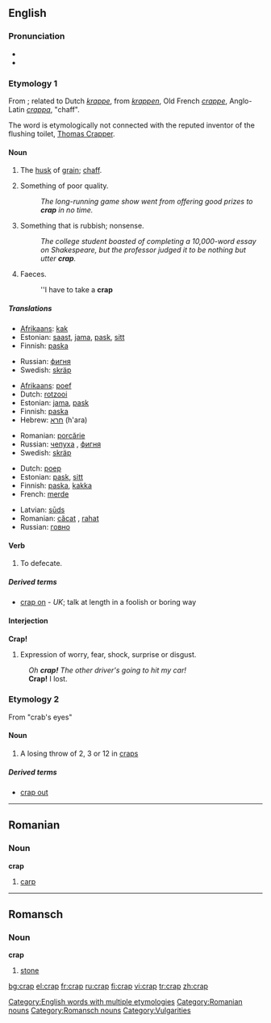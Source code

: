 ==English==

===Pronunciation===
*{{IPA|/kræp/}}
*{{rhymes|æp}}

===Etymology 1===
From {{ME.}}; related to Dutch ''[[krappe]]'', from ''[[krappen]]'', Old French ''[[crappe]]'', Anglo-Latin ''[[crappa]]'', "chaff".

The word is etymologically not connected with the reputed inventor of the flushing toilet, [[w:Thomas Crapper|Thomas Crapper]].

====Noun====
{{en-noun|-}}

# {{context|obsolete}} The [[husk]] of [[grain]]; [[chaff]].
# {{slang}} Something of poor quality.
#: ''The long-running game show went from offering good prizes to '''crap''' in no time.''
# {{slang|vulgar}} Something that is rubbish; nonsense.
#: ''The college student boasted of completing a 10,000-word essay on Shakespeare, but the professor judged it to be nothing but utter '''crap'''.''
# {{slang|vulgar}} Faeces.
#:  ''I have to take a '''crap'''

=====Translations=====
{{trans-top|husk of grain}}
{{trans-mid}}
{{trans-bottom}}

{{trans-top|something of poor quality}}
*[[Afrikaans]]: [[kak]]
*Estonian: [[saast]], [[jama]], [[pask]], [[sitt]]
*Finnish: [[paska]]
{{trans-mid}}
*Russian: [[фигня]] {{f}}
*Swedish: [[skräp]] {{n}}
{{trans-bottom}}

{{trans-top|nonsense}}
*[[Afrikaans]]: [[poef]]
*Dutch: [[rotzooi]]
*Estonian: [[jama]], [[pask]]
*Finnish: [[paska]]
*Hebrew: [[חרא]] (h'ara)
{{trans-mid}}
*Romanian: [[porcărie]]
*Russian: [[чепуха]] {{f}}, [[фигня]] {{f}}
*Swedish: [[skräp]] {{n}}
{{trans-bottom}}

{{trans-top|excrement}}
*Dutch: [[poep]]
*Estonian: [[pask]], [[sitt]]
*Finnish: [[paska]], [[kakka]]
*French: [[merde]]
{{trans-mid}}
*Latvian: [[sūds]] {{m}}
*Romanian: [[căcat]] {{m}}, [[rahat]] {{m}}
*Russian: [[говно]]
{{trans-bottom}}

====Verb====
{{en-verb|crap|p|ed}}

# {{slang}} To defecate.

=====Derived terms=====
* [[crap on]] - ''UK''; talk at length in a foolish or boring way

====Interjection====
'''Crap!'''

# {{slang}} Expression of worry, fear, shock, surprise or disgust.
: ''Oh '''crap!''' The other driver's going to hit my car!''
: '''Crap!''' I lost.

===Etymology 2===
From "crab's eyes"

====Noun====
{{en-noun}}

# A losing throw of 2, 3 or 12 in [[craps]]

=====Derived terms=====
*[[crap out]]

[[Category:English words with multiple etymologies]]

----

==Romanian==

===Noun===
'''crap'''

# [[carp]]

[[Category:Romanian nouns]]

----

==Romansch==

===Noun===
'''crap'''

# [[stone]]

[[Category:Romansch nouns]]
[[Category:Vulgarities]]

[[bg:crap]]
[[el:crap]]
[[fr:crap]]
[[ru:crap]]
[[fi:crap]]
[[vi:crap]]
[[tr:crap]]
[[zh:crap]]